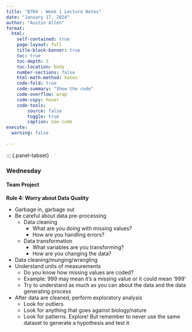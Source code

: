 ```yaml
---
title: "B704 - Week 1 Lecture Notes"
date: "January 17, 2024"
author: "Austin Allen"
format:
  html:
    self-contained: true
    page-layout: full
    title-block-banner: true
    toc: true
    toc-depth: 3
    toc-location: body
    number-sections: false
    html-math-method: katex
    code-fold: true
    code-summary: "Show the code"
    code-overflow: wrap
    code-copy: hover
    code-tools:
        source: false
        toggle: true
        caption: See code
execute: 
  warning: false
    
---
```




::: {.panel-tabset}


### Wednesday


#### Team Project

**Rule 4: Worry about Data Quality**

* Garbage in, garbage out
* Be careful about data pre-processing
    - Data cleaning 
        - What are you doing with missing values?
        - How are you handling errors? 
    - Data transformation 
        - What variables are you transforming? 
        - How are you changing the data? 
* Data cleaning/munging/wrangling
* Understand units of measurements
    - Do you know how missing values are coded?
    - Example: 999 may mean it's a missing value or it could mean '999'
    - Try to understand as much as you can about the data and the data generating process
* After data are cleaned, perform exploratory analysis
    - Look for outliers
    - Look for anything that goes against biology/nature
    - Look for patterns. Explore! But remember to never use the same dataset to generate a hypothesis and test it 
    





